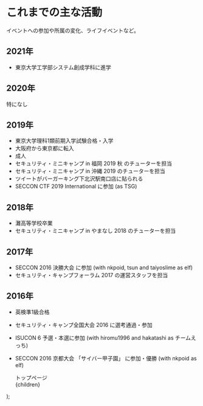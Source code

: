 
# これまでの主な活動

イベントへの参加や所属の変化、ライフイベントなど。

## 2021年

* 東京大学工学部システム創成学科に進学

## 2020年

特になし

## 2019年

* 東京大学理科1類前期入学試験合格・入学
* 大阪府から東京都に転入
* 成人
* <IconAnchor href='https://www.security-camp.or.jp/minicamp/fukuoka2019a.html' RightIcon={Open}>セキュリティ・ミニキャンプ in 福岡 2019 秋</IconAnchor> のチューターを担当
* <IconAnchor href='https://www.security-camp.or.jp/minicamp/okinawa2019.html' RightIcon={Open}>セキュリティ・ミニキャンプ in 沖縄 2019</IconAnchor> のチューターを担当
* <IconAnchor href='https://twitter.com/hideo54/status/1130030449638559744'>ツイート</IconAnchor>がバーガーキング下北沢駅南口店に<IconAnchor href='https://twitter.com/hideo54/status/1204218275233558528' RightIcon={Open}>貼られる</IconAnchor>
* <IconAnchor href='https://www.seccon.jp/2019/akihabara/#ctf' RightIcon={Open}>SECCON CTF 2019 International</IconAnchor> に参加 (as TSG)

## 2018年

* 灘高等学校卒業
* <IconAnchor href='https://www.security-camp.or.jp/minicamp/yamanashi2018.html' RightIcon={Open}>セキュリティ・ミニキャンプ in やまなし 2018</IconAnchor> のチューターを担当

## 2017年
* <IconAnchor href='http://2016.seccon.jp/news/#140' RightIcon={Open}>SECCON 2016 決勝大会</IconAnchor> に参加 (with nkpoid, tsun and taiyoslime as elf)
* <IconAnchor href='https://www.ipa.go.jp/jinzai/camp/2016/forum2017.html' RightIcon={Open}>セキュリティ・キャンプフォーラム 2017</IconAnchor> の運営スタッフを担当

## 2016年

* 英検準1級合格
* <IconAnchor href='https://www.ipa.go.jp/jinzai/camp/2016/zenkoku2016.html' RightIcon={Open}>セキュリティ・キャンプ全国大会 2016</IconAnchor> に選考通過・参加
* <IconAnchor href='http://isucon.net/archives/48465737.html' RightIcon={Open}>ISUCON 6</IconAnchor> 予選・本選に参加 (with hiromu1996 and hakatashi as チームえっち)
* <IconAnchor href='http://2016.seccon.jp/news/#121' RightIcon={Open}>SECCON 2016 京都大会 「サイバー甲子園」</IconAnchor> に参加・優勝 (with nkpoid as elf)

    <Layout title='活動 | hideo54.com'>
        <nav style={{ margin: '1em 0' }}>
            <IconNextLink href='/' LeftIcon={ChevronBack}>トップページ</IconNextLink>
        </nav>
        {children}
    </Layout>
);
